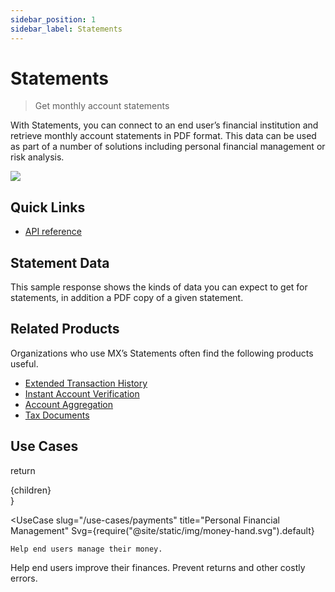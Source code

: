 ```yaml
---
sidebar_position: 1
sidebar_label: Statements
---
```




# Statements

> Get monthly account statements

With Statements, you can connect to an end user’s financial institution and retrieve monthly account statements in PDF format. This data can be used as part of a number of solutions including personal financial management or risk analysis.

<img src={Diagram} />

## Quick Links

* [API reference](xxx)

## Statement Data

This sample response shows the kinds of data you can expect to get for statements, in addition  a PDF copy of a given statement.

<ReadStatementResponse />

## Related Products

Organizations who use MX’s Statements often find the following products useful.

* [Extended Transaction History](xxx)
* [Instant Account Verification](xxx)
* [Account Aggregation](xxx)
* [Tax Documents](xxx)

## Use Cases

  return <div className="mt-6 mb-[60px] grid grid-cols-2 auto-rows-max gap-6">{children}</div>
}

<UseCaseSection>

  <UseCase
    slug="/use-cases/payments"
    title="Personal Financial Management"
    Svg={require("@site/static/img/money-hand.svg").default}
  >
    Help end users manage their money.
  </UseCase>
  <UseCase
    slug="/use-cases/payments"
    title="Financial Wellness"
    Svg={require("@site/static/img/money-hand.svg").default}
  >
    Help end users improve their finances.
  </UseCase>
  <UseCase
    slug="/use-cases/payments"
    title="Risk Reduction"
    Svg={require("@site/static/img/magnifying-glass.svg").default}
  >
    Prevent returns and other costly errors.
  </UseCase>

</UseCaseSection>

